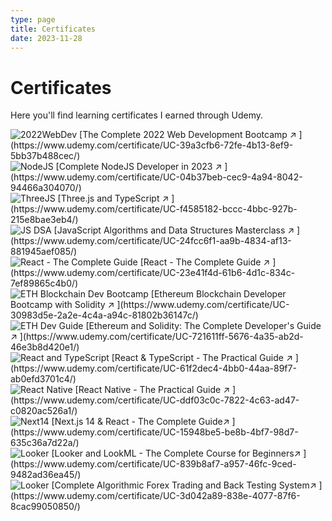 ```yaml
---
type: page
title: Certificates
date: 2023-11-28
---
```


# Certificates

Here you'll find learning certificates I earned through Udemy.


<div style={{ display: 'grid', gridTemplateColumns: 'repeat(2, 1fr)', gap: '2rem' }}>
  <div>
    <Image
      src="/images/Udemy/Udemy 2022 Web Development Certificate.jpeg"
      alt="2022WebDev"
      width={1075}
      height={800}
      priority
      className="next-image"
    />
    [The Complete 2022 Web Development Bootcamp ↗ ](https://www.udemy.com/certificate/UC-39a3cfb6-72fe-4b13-8ef9-5bb37b488cec/)
  </div>

  <div>
    <Image
      src="/images/Udemy/Complete NodeJS Developer.jpeg"
      alt="NodeJS"
      width={1075}
      height={800}
      priority
      className="next-image"
    />
    [Complete NodeJS Developer in 2023 ↗ ](https://www.udemy.com/certificate/UC-04b37beb-cec9-4a94-8042-94466a304070/)
  </div>

  <div>
    <Image
      src="/images/Udemy/ThreeJS and TypeScript.jpeg"
      alt="ThreeJS"
      width={1075}
      height={800}
      priority
      className="next-image"
    />
    [Three.js and TypeScript ↗ ](https://www.udemy.com/certificate/UC-f4585182-bccc-4bbc-927b-215e8bae3eb4/)
  </div>

  <div>
    <Image
      src="/images/Udemy/JS DSA.jpeg"
      alt="JS DSA"
      width={1075}
      height={800}
      priority
      className="next-image"
    />
    [JavaScript Algorithms and Data Structures Masterclass ↗ ](https://www.udemy.com/certificate/UC-24fcc6f1-aa9b-4834-af13-881945aef085/)
  </div>

  <div>
    <Image
      src="/images/Udemy/React - The Complete Guide.jpeg"
      alt="React - The Complete Guide"
      width={1075}
      height={800}
      priority
      className="next-image"
    />
    [React - The Complete Guide ↗ ](https://www.udemy.com/certificate/UC-23e41f4d-61b6-4d1c-834c-7ef89865c4b0/)
  </div>

  <div>
    <Image
      src="/images/Udemy/Ethereum Blockchain Developer.jpeg"
      alt="ETH Blockchain Dev Bootcamp"
      width={1075}
      height={800}
      priority
      className="next-image"
    />
    [Ethereum Blockchain Developer Bootcamp with Solidity ↗ ](https://www.udemy.com/certificate/UC-30983d5e-2a2e-4c4a-a94c-81802b36147c/)
  </div>

  <div>
    <Image
      src="/images/Udemy/Ethereum and Solidity - The Complete Developers Guide.jpeg"
      alt="ETH Dev Guide"
      width={1075}
      height={800}
      priority
      className="next-image"
    />
    [Ethereum and Solidity: The Complete Developer's Guide ↗ ](https://www.udemy.com/certificate/UC-721611ff-5676-4a35-ab2d-46e3b8d420e1/)
  </div>

  <div>
    <Image
      src="/images/Udemy/React and TypeScript.jpeg"
      alt="React and TypeScript"
      width={1075}
      height={800}
      priority
      className="next-image"
    />
    [React & TypeScript - The Practical Guide ↗ ](https://www.udemy.com/certificate/UC-61f2dec4-4bb0-44aa-89f7-ab0efd3701c4/)
  </div>

  <div>
    <Image
      src="/images/Udemy/React Native - The Practical Guide.jpeg"
      alt="React Native"
      width={1075}
      height={800}
      priority
      className="next-image"
    />
    [React Native - The Practical Guide ↗ ](https://www.udemy.com/certificate/UC-ddf03c0c-7822-4c63-ad47-c0820ac526a1/)
  </div>

  <div>
    <Image
      src="/images/Udemy/Next14.jpg"
      alt="Next14"
      width={1075}
      height={800}
      priority
      className="next-image"
    />
    [Next.js 14 & React - The Complete Guide↗ ](https://www.udemy.com/certificate/UC-15948be5-be8b-4bf7-98d7-635c36a7d22a/)
  </div>

  <div>
    <Image
      src="/images/Udemy/Looker.jpg"
      alt="Looker"
      width={1075}
      height={800}
      priority
      className="next-image"
    />
    [Looker and LookML - The Complete Course for Beginners↗ ](https://www.udemy.com/certificate/UC-839b8af7-a957-46fc-9ced-9482ad36ea45/)
  </div>

  <div>
    <Image
      src="/images/Udemy/AlgoForex.jpg"
      alt="Looker"
      width={1075}
      height={800}
      priority
      className="next-image"
    />
    [Complete Algorithmic Forex Trading and Back Testing System↗ ](https://www.udemy.com/certificate/UC-3d042a89-838e-4077-87f6-8cac99050850/)
  </div>
</div>
